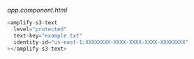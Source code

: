 _app.component.html_

```js
<amplify-s3-text
  level="protected"
  text-key="example.txt"
  identity-id="us-east-1:XXXXXXXX-XXXX-XXXX-XXXX-XXXXXXXX"
></amplify-s3-text>
```
